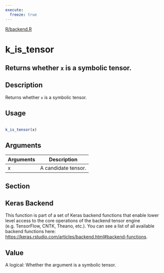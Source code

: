 ```yaml
---
execute:
  freeze: true
---
```


[R/backend.R](https://github.com/rstudio/keras//blob/main/R/backend.R#L1392) 

# k_is_tensor

## Returns whether `x` is a symbolic tensor.

## Description
 Returns whether `x` is a symbolic tensor. 


## Usage
```r
 
k_is_tensor(x) 
```

## Arguments
|Arguments|Description|
|---|---|
| x | A candidate tensor. |


## Section

## Keras Backend

   This function is part of a set of Keras backend functions that enable lower level access to the core operations of the backend tensor engine (e.g. TensorFlow, CNTK, Theano, etc.).  You can see a list of all available backend functions here: [https://keras.rstudio.com/articles/backend.html#backend-functions](https://keras.rstudio.com/articles/backend.html#backend-functions). 

## Value
 A logical: Whether the argument is a symbolic tensor. 




